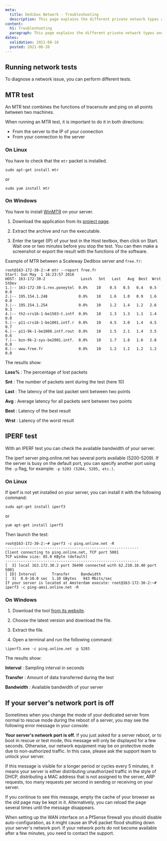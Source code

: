 ```yaml
---
meta:
  title: Dedibox Network - Troubleshooting
  description: This page explains the different private network types and offers available at Scaleway on Dedibox and Elements, and compares their different capabilities and features.
content:
  h1: Troubleshooting
  paragraph: This page explains the different private network types and offers available at Scaleway on Dedibox and Elements, and compares their different capabilities and features.
dates:
  validation: 2021-08-18
  posted: 2021-08-20
---
```


## Running network tests

To diagnose a network issue, you can perform different tests. 

## MTR test

An MTR test combines the functions of traceroute and ping on all points between two machines.

When running an MTR test, it is important to do it in both directions:

- From the server to the IP of your connection
- From your connection to the server

### On Linux
You have to check that the `mtr` packet is installed.

```
sudo apt-get install mtr
```
or
```
sudo yum install mtr
```

### On Windows

<Message type="note">

You have to install [WinMTR](https://sourceforge.net/projects/winmtr/) on your server.

</Message>

1. Download the application from its [project page](https://sourceforge.net/projects/winmtr/).

2. Extract the archive and run the executable.

3. Enter the target (IP) of your test in the Host textbox, then click on Start. Wait one or two minutes before you stop the test. You can then make a screenshot or export the result with the functions of the software.

Example of MTR between a Scaleway Dedibox server and `free.fr`:

```
root@163-172-30-2:~# mtr --report free.fr
Start: Sun May  1 16:23:57 2016
HOST: 163-172-30-2                Loss%   Snt   Last   Avg  Best  Wrst StDev
1.|-- 163-172-30-1.rev.poneytel  0.0%    10    0.5   0.5   0.4   0.5   0.0
2.|-- 195.154.1.248              0.0%    10    1.6   1.0   0.9   1.6   0.0
3.|-- 195.154.1.254              0.0%    10    1.2   1.4   1.2   2.6   0.3
4.|-- th2-crs16-1-be1503-t.intf  0.0%    10    1.3   1.3   1.1   1.4   0.0
5.|-- p11-crs16-1-be1001.intf.r  0.0%    10    4.5   3.0   1.4   4.5   0.7
6.|-- p11-9k-1-be1000.intf.rout  0.0%    10    1.5   2.1   1.4   3.5   0.6
7.|-- bzn-9k-2-sys-be2001.intf.  0.0%    10    1.7   1.8   1.6   2.8   0.0
8.|-- www.free.fr                0.0%    10    1.2   1.2   1.2   1.2   0.0
```

The results show:

**Loss%**
: The percentage of lost packets

**Snt**
: The number of packets sent during the test (here 10)

**Last**
: The latency of the last packet sent between two points

**Avg**
: Average latency for all packets sent between two points

**Best**
: Latency of the best result

**Wrst**
: Latency of the worst result

## IPERF test

With an IPERF test you can check the available bandwidth of your server.

The iperf server ping.online.net has several ports available (5200-5209). If the server is busy on the default port, you can specify another port using the `-p` flag, for example: `-p 5203 (5204, 5205, etc.)`.

### On Linux
If iperf is not yet installed on your server, you can install it with the following command:

```
sudo apt-get install iperf3
``` 
or
```
yum apt-get install iperf3
``` 

Then launch the test:

```
root@163-172-30-2:~# iperf3 -c ping.online.net -R
------------------------------------------------------------
Client connecting to ping.online.net, TCP port 5001
TCP window size: 85.0 KByte (default)
------------------------------------------------------------
[  3] local 163.172.30.2 port 36490 connected with 62.210.18.40 port 5001
[ ID] Interval       Transfer     Bandwidth
[  3]  0.0-10.0 sec  1.10 GBytes   943 Mbits/sec
If your server is located at Amsterdam execute: root@163-172-30-2:~# iperf3 -c ping-ams1.online.net -R
``` 

### On Windows

1. Download the tool [from its website](https://iperf.fr/iperf-download.php#windows).

2. Choose the latest version and download the file.

3. Extract the file.

4. Open a terminal and run the following command:

```
\iperf3.exe -c ping.online.net -p 5203
```

The results show:

**Interval**
: Sampling interval in seconds

**Transfer** 
: Amount of data transferred during the test

**Bandwidth** 
: Available bandwidth of your server

## If your server's network port is off

Sometimes when you change the mode of your dedicated server from normal to rescue mode during the reboot of a server, you may see the following error message in your console:

<Message type="important">

  **Your server's network port is off.** 
  If you just asked for a server reboot, or to boot in rescue or test mode, this message will only be displayed for a few seconds. Otherwise, our network equipment may be on protective mode due to non-authorized traffic. In this case, please ask the support team to unlock your server. 

</Message>

If this message is visible for a longer period or cycles every 5 minutes, it means your server is either distributing unauthorized traffic in the style of DHCP, distributing a MAC address that is not assigned to the server, ARP requests, too many requests per second in sending or receiving on your server.

If you continue to see this message, empty the cache of your browser as the old page may be kept in it. Alternatively, you can reload the page several times until the message disappears.

<Message type="important">

  When setting up the WAN interface on a PfSense firewall you should disable auto-configuration, as it might cause an IPv6 packet flood shutting down your server's network port. If your network ports do not become available after a few minutes, you need to contact the support.

</Message>